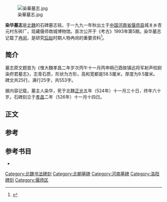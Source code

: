 [[File:染華墓志.jpg|thumb]]

'''染华墓志'''是[[北魏|北魏]]的石碑墓志铭，于一九九一年秋出土于[[中国|中国]][[河南省|河南省]][[偃师县|偃师县]]城关乡杏元村东砖厂，现藏偃师商城博物馆。首次公开于《考古》1993年第5期。染华墓志记载了[[冉闵|冉闵]]，是研究[[后赵|后赵]]时期人物冉闵的重要资料<ref>{{Cite web |url= http://www.hist.pku.edu.cn/news/Article/ShowArticle.asp?ArticleID=1709 |title= 北朝墓志丛札（一） |author= [[罗新|罗新]] |language= zh-cn |accessdate=2003-10-05}}{{dead link|date=2018年1月 |bot=InternetArchiveBot |fix-attempted=yes }}</ref>。

== 简介 ==
墓志原文题首为《惟大魏孝昌二年岁次丙午十一月丙申朔己酉故镇远将军射声校尉染府君墓志》，志青石质，形状为方形，高和宽都是58.5厘米，厚度为9.5厘米。碑文共25行，满行25字，共553字。

据内容记载，墓主人染华，死于北魏[[正光|正光]]五年（524年）十一月三十日，终年六十岁。石碑刻立于[[孝昌|孝昌]]二年（526年）十一月十四日。

== 正文 ==
{{quote|<p>

君讳华，字进乐，魏郡内黄人也。其先帝喾之苗裔，周文王之少子冉季之后。高祖闵，赵武帝初，封西华王，侍中、使持节、都督中外诸军事、黄钺大将军、录尚书事、武信王。赵祚既微，遂升帝位，号曰魏天王。群臣依皇图，奏改族， 因即氏焉。崩，谥曰平帝。曾祖[[冉叡|叡]]，仕燕散骑常侍、海賓县侯。祖兴，圣世太武皇帝安远将军、殿中给事、蒲阴伯。崩，赠辅国将军、洛州刺史，谥曰惠侯。父雅， 孝文皇帝为辇曹给事，迁使持节、征虏将军、怀州刺史、北平侯，转武卫将军、北中将、光禄太府二卿。崩，赠平西将军、河州刺史，谥曰贞侯。

休祚烈昌，洪业洋溢，君统基承绪，在于旧京。于时普选高门子，暂卫皇宫，乃出身应召，得为领表。及迁鼎洛邑，料隔清浊，既夙厕混流，释褐乖分，太和廿年除皇子北海王常侍，稍迁镇远将军射声校尉。君仁才英挺，体量潜深，躯皃超伟，仪范莫群，志操霜严，贞节素皎。澄情冰澈，若明镜之在高台；凝怀内朗，如沚水之去烦淤。恬性笃好，敦究史籍，遍览三坟，备详五典，剖析毫牦，精辩幽赜，吐音方韵，出言有章。弱冠登朝，预知应关，规矩神谟，股肱三帝。言参天心，行合圣旨。虽班非台弼，实蒙负寄，荣荷任重，光绍祖先。惟正光五年十月卅日，构疾崩於京都。乾不报善，歼此名德，春秋六十，奄然归化。临终明寤，辞理端庠，亲故请诀，罔不执手，别言周至，悉有义方。皇上以绩业隆重，追赠乐陵太守。君德无穷，孰能记述？乃作铭曰：芒芒造化，蠢蠢群生，唯此夫子，卓绝才英。识度遐远，智量渊明，懿德坦荡，淑行淳平。声扬海内，非止雒京。弱冠登朝，金鸣玉响，状若浮飚，鶱昂直上。如彼长松，扫云千丈，如彼皎月，分霞独朗。馀轨时模，遗范世像，衢巷称谣，隣陌羡仰。舐镌铭石，永代传想。

</p>}}

== 参考 ==
{{reflist}}

== 参考书目 ==
* {{cite book | title=稀见古石刻丛刊：北魏染华墓志 | publisher=河南美术出版社 | author=郑志刚 | year=2010年12月1日 | location=河南 | isbn=9787540118938}}

[[Category:北魏书法碑刻|Category:北魏书法碑刻]]
[[Category:北朝墓碑|Category:北朝墓碑]]
[[Category:河南墓碑|Category:河南墓碑]]
[[Category:洛阳碑刻|Category:洛阳碑刻]]
[[Category:偃师区|Category:偃师区]]
